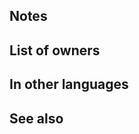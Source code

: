 {{Weapon Infobox
|tagid=SID_エイド
|intID=3380
|image=wep_rd051
|exclusive=0
|weaponType=Colorless Staff
|cost=200
|might=8
|range=2
|effect=At start of turn, restores 5 HP to ally that has been dealt the most damage. (Excludes unit.)
|statModifiers=0,8,0,0,0
|required=Assault
|next=Aid+
|promotionRarity=5
|promotionTier=2
|properties=random_owner
}}
==Notes==
{{HealDamagedAlly}}
==List of owners==
{{Skill Hero List}}
==In other languages==
{{OtherLanguages
|japanese=エイド
|german=Beihilfe
|spanishEU=Auxilio
|spanishLA=Auxilio
|french=Assistance
|italian=Conforto
|chineseTW=救護
|portuguese=Amparo
}}
==See also==
{{See also skills|cond=Description LIKE '%At start of turn, restores%HP to ally that has been dealt the most damage%'}}
{{Weapons Navbox}}